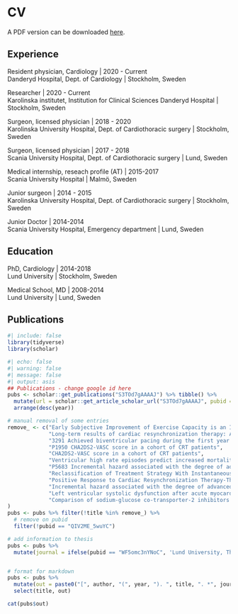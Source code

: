 # CV
A PDF version can be downloaded [here](https://github.com/reitancorp/cv/raw/master/cv/cv.pdf).

## Experience

Resident physician, Cardiology \| 2020 - Current\
Danderyd Hospital, Dept. of Cardiology \| Stockholm, Sweden

Researcher \| 2020 - Current\
Karolinska institutet, Institution for Clinical Sciences Danderyd Hospital \| Stockholm, Sweden

Surgeon, licensed physician \| 2018 - 2020\
Karolinska University Hospital, Dept. of Cardiothoracic surgery \| Stockholm, Sweden

Surgeon, licensed physician \| 2017 - 2018\
Scania University Hospital, Dept. of Cardiothoracic surgery \| Lund, Sweden

Medical internship, reseach profile (AT) \| 2015-2017\
Scania University Hospital \| Malmö, Sweden

Junior surgeon \| 2014 - 2015\
Karolinska University Hospital, Dept. of Cardiothoracic surgery \| Stockholm, Sweden

Junior Doctor \| 2014-2014\
Scania University Hospital, Emergency department \| Lund, Sweden

## Education

PhD, Cardiology \| 2014-2018\
Lund University \| Stockholm, Sweden

Medical School, MD \| 2008-2014\
Lund University \| Lund, Sweden

## Publications
```r
#| include: false
library(tidyverse)
library(scholar)
```


```r
#| echo: false
#| warning: false
#| message: false
#| output: asis
## Publications - change google id here
pubs <- scholar::get_publications("S3TOd7gAAAAJ") %>% tibble() %>%
  mutate(url = scholar::get_article_scholar_url("S3TOd7gAAAAJ", pubid = pubid)) %>%
  arrange(desc(year))

# manual removal of some entries
remove_ <- c("Early Subjective Improvement of Exercise Capacity is an Indpendent Predictor of Long Term Survival in Cardiac Resynchronization Therapy Patients",
             "Long-term results of cardiac resynchronization therapy: A comparison between CRT-pacemakers versus primary prophylactic CRT-defibrillators (vol 38, pg 758, 2015)",
             "3291 Achieved biventricular pacing during the first year of follow-up predicts long-term outcome in patients with heart failure treated with cardiac resynchronization therapy",
             "P1950 CHA2DS2-VASC score in a cohort of CRT patients",
             "CHA2DS2-VASC score in a cohort of CRT patients",
             "Ventricular high rate episodes predict increased mortality in heart failure patients treated with CRT (vol 49, pg 20, 2015)",
             "P5683 Incremental hazard associated with the degree of advanced intaratrial block in cardiac resynchronization therapy treated heart failure patients",
             "Reclassification of Treatment Strategy With Instantaneous Wave-Free Ratio and Fractional Flow Reserve",
             "Positive Response to Cardiac Resynchronization Therapy-The Role of NTproBNP",
             "Incremental hazard associated with the degree of advanced intaratrial block in cardiac resynchronization therapy treated heart failure patients",
             "Left ventricular systolic dysfunction after acute myocardial infarction is associated with a high symptom burden and worse secondary prevention",
             "Comparison of sodium-glucose co-transporter-2 inhibitors and glucagon-like peptide-1 receptor agonists in myocardial infarction patients with type 2 diabetes"
)
pubs <- pubs %>% filter(!title %in% remove_) %>%
  # remove on pubid
  filter(!pubid == "QIV2ME_5wuYC")

# add information to thesis
pubs <- pubs %>%
  mutate(journal = ifelse(pubid == "WF5omc3nYNoC", 'Lund University, Thesis', journal))


# format for markdown
pubs <- pubs %>% 
  mutate(out = paste0("[", author, "(", year, "). ", title, ". *", journal, "*. ", number,"](", url, ")\n\n")) %>%
  select(title, out)

cat(pubs$out)
```
